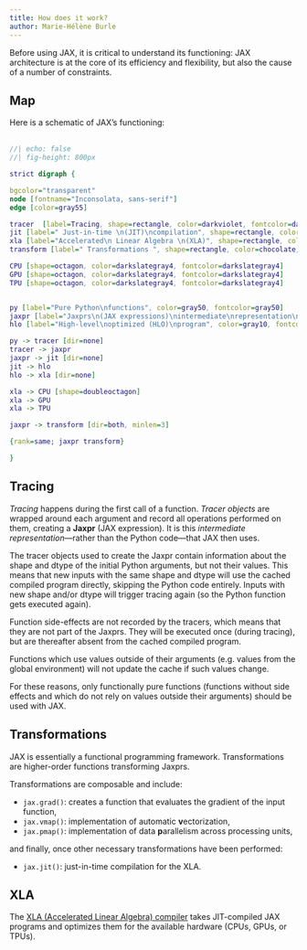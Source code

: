 ```yaml
---
title: How does it work?
author: Marie-Hélène Burle
---
```


:::{.def}

Before using JAX, it is critical to understand its functioning: JAX architecture is at the core of its efficiency and flexibility, but also the cause of a number of constraints.

:::

## Map

Here is a schematic of JAX's functioning:<br><br>

```dot
//| echo: false
//| fig-height: 800px

strict digraph {

bgcolor="transparent"
node [fontname="Inconsolata, sans-serif"]
edge [color=gray55]

tracer  [label=Tracing, shape=rectangle, color=darkviolet, fontcolor=darkviolet]
jit [label=" Just-in-time \n(JIT)\ncompilation", shape=rectangle, color=chocolate, fontcolor=chocolate]
xla [label="Accelerated\n Linear Algebra \n(XLA)", shape=rectangle, color=deeppink3, fontcolor=deeppink3]
transform [label=" Transformations ", shape=rectangle, color=chocolate, fontcolor=chocolate]

CPU [shape=octagon, color=darkslategray4, fontcolor=darkslategray4]
GPU [shape=octagon, color=darkslategray4, fontcolor=darkslategray4]
TPU [shape=octagon, color=darkslategray4, fontcolor=darkslategray4]


py [label="Pure Python\nfunctions", color=gray50, fontcolor=gray50]
jaxpr [label="Jaxprs\n(JAX expressions)\nintermediate\nrepresentation\n(IR)", color=gray30, fontcolor=gray30]
hlo [label="High-level\noptimized (HLO)\nprogram", color=gray10, fontcolor=gray10]

py -> tracer [dir=none]
tracer -> jaxpr
jaxpr -> jit [dir=none]
jit -> hlo
hlo -> xla [dir=none]

xla -> CPU [shape=doubleoctagon]
xla -> GPU
xla -> TPU

jaxpr -> transform [dir=both, minlen=3]

{rank=same; jaxpr transform}

}
```

## Tracing

*Tracing* happens during the first call of a function. *Tracer objects* are wrapped around each argument and record all operations performed on them, creating a **Jaxpr** (JAX expression). It is this *intermediate representation*—rather than the Python code—that JAX then uses.

The tracer objects used to create the Jaxpr contain information about the shape and dtype of the initial Python arguments, but not their values. This means that new inputs with the same shape and dtype will use the cached compiled program directly, skipping the Python code entirely. Inputs with new shape and/or dtype will trigger tracing again (so the Python function gets executed again).

Function side-effects are not recorded by the tracers, which means that they are not part of the Jaxprs. They will be executed once (during tracing), but are thereafter absent from the cached compiled program.

Functions which use values outside of their arguments (e.g. values from the global environment) will not update the cache if such values change.

[For these reasons, only functionally pure functions (functions without side effects and which do not rely on values outside their arguments) should be used with JAX.]{.emph}

## Transformations

JAX is essentially a functional programming framework. Transformations are higher-order functions transforming Jaxprs.

Transformations are composable and include:

- `jax.grad()`: creates a function that evaluates the gradient of the input function,
- `jax.vmap()`: implementation of automatic **v**ectorization,
- `jax.pmap()`: implementation of data **p**arallelism across processing units,

and finally, once other necessary transformations have been performed:

- `jax.jit()`: just-in-time compilation for the XLA.

## XLA

The [XLA (Accelerated Linear Algebra) compiler](https://github.com/openxla/xla) takes JIT-compiled JAX programs and optimizes them for the available hardware (CPUs, GPUs, or TPUs). 
